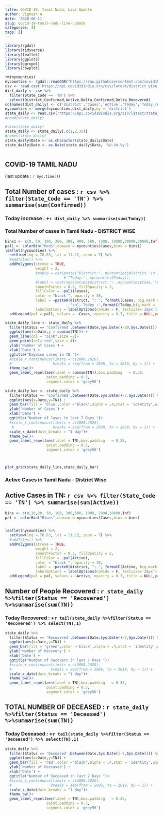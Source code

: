```yaml
---
title: COVID-19, Tamil Nadu, Live Update
author: Vignesh A
date: '2020-06-11'
slug: covid-19-tamil-nadu-live-update
categories: []
tags: []
---
```


```r
library(rgdal)
library(tidyverse)
library(leaflet)
library(ggplot2)
library(ggrepel)
library(cowplot)
```
```r
rm(nycounties)
nycounties <- rgdal::readOGR("https://raw.githubusercontent.com/covid19india/covid19india-react/master/public/maps/tamilnadu.json")
csv <- read.csv('https://api.covid19india.org/csv/latest/district_wise.csv')
dist_daily <- csv %>%
  filter(State_Code == 'TN') %>%
  select(District,Confirmed,Active,Delta_Confirmed,Delta_Recovered)
colnames(dist_daily) <- c('district','Cases','Active','Today','Today_rec')
nycounties <- merge(nycounties,dist_daily,by = 'district')
state_daily <- read.csv('https://api.covid19india.org/csv/latest/state_wise_daily.csv')
#head(state_daily)

#View(state_daily)
state_daily <- state_daily[,c(1,2,35)]
#names(state_daily)
state_daily$Date <- as.character(state_daily$Date)
state_daily$Date <- as.Date(state_daily$Date, '%d-%b-%y')



```

## **COVID-19 TAMIL NADU** 
(last update : `r Sys.time()`)

## Total Number of cases : **`r csv %>% filter(State_Code == 'TN') %>% summarise(sum(Confirmed)) `**
### Today increase : **+`r dist_daily %>% summarise(sum(Today))`**





### Total Number of cases in Tamil Nadu - DISTRICT WISE

```r
bins1 <- c(0, 50, 100, 200, 300, 400, 500, 1000, 10000,20000,30000,Inf)
pal1 <- colorBin("Reds",domain = nycounties$Cases,bins = bins1)
leaflet(nycounties) %>%
  setView(lng = 78.63, lat = 11.12, zoom = 7) %>%
  #addTiles() %>%
  addPolygons(stroke = TRUE, 
              weight = 2,
              #popup = cat(paste("District:", nycounties$district,'\n',
                           # "Today:", nycounties$Today)), 
              #label = ~cat(nycounties$district,':',nycounties$Case,'\nTotal:',nycounties$Total),
              smoothFactor = 0.3, fillOpacity = 2,
              fillColor = ~pal1(Cases),
              color = "black ", opacity = 10,
              label = ~paste0(district, ": ", formatC(Cases, big.mark = ","),
                              "\n",'Today :',formatC(Today,big.mark = ',')),
              labelOptions = labelOptions(noHide = F, textsize='15px')) %>% 
  addLegend(pal = pal1, values = ~Cases, opacity = 0.7, title = NULL,position = "bottomright")

```

```r
state_daily_line <- state_daily %>%
  filter(Status == 'Confirmed',between(Date,Sys.Date()-20,Sys.Date())) %>%
  ggplot(aes(x=Date,y = cumsum(TN))) +
  geom_line(col = "pink",size =2)+
  geom_point(col='red',size = 4)+
  ylab('Number of Cases') +
  xlab('Date') +
  ggtitle("Daywise cases in TN ")+
  #scale_x_continuous(limits = c(2008,2020),
  #                   breaks = seq(from = 2008, to = 2019, by = 1)) + 
  theme_bw()+
  geom_label_repel(aes(label = cumsum(TN)),box.padding   = 0.35, 
                   point.padding = 0.5,
                   segment.color = 'grey50')
  
state_daily_bar <- state_daily %>%
  filter(Status == 'Confirmed',between(Date,Sys.Date()-7,Sys.Date())) %>%
  ggplot(aes(x=Date,y=TN)) + 
  geom_bar(fill = 'blue',color ='black',alpha = .4,stat = 'identity',width = 0.4) +
  ylab('Number of Cases') +
  xlab('Date') +
  ggtitle("Number of Cases in last 7 Days ")+
  #scale_x_continuous(limits = c(2008,2020),
   #                  breaks = seq(from = 2008, to = 2019, by = 1)) + 
  scale_x_date(date_breaks = "1 day")+
  theme_bw()+
  geom_label_repel(aes(label = TN),box.padding   = 0.35, 
                   point.padding = 0.5,
                   segment.color = 'grey50')



plot_grid(state_daily_line,state_daily_bar)

```


### Active Cases in Tamil Nadu - District Wise

## Active Cases in TN: **`r csv %>% filter(State_Code == 'TN') %>% summarise(sum(Active))`**


```r
bins <- c(0,10,20, 50, 100, 200,500, 1000, 2000,10000,Inf)
pal <- colorBin("Blues",domain = nycounties$Cases,bins = bins)


leaflet(nycounties) %>%
  setView(lng = 78.63, lat = 11.12, zoom = 7) %>%
  #addTiles() %>%
  addPolygons(stroke = TRUE, 
              weight = 2,
              smoothFactor = 0.3, fillOpacity = 2,
              fillColor = ~pal(Active),
              color = "black ", opacity = 10,
              label = ~paste0(district, ": ", formatC(Active, big.mark = ",")),
              labelOptions = labelOptions(noHide = F, textsize='15px')) %>% 
  addLegend(pal = pal, values = ~Active, opacity = 0.7, title = NULL,position = "bottomright")


```


## Number of People Recovered : **`r state_daily %>%filter(Status == 'Recovered') %>%summarise(sum(TN))` **
### Today Recovered : **+`r tail(state_daily %>%filter(Status == 'Recovered') %>% select(TN),1)`**

```r

state_daily %>%
  filter(Status == 'Recovered',between(Date,Sys.Date()-7,Sys.Date())) %>%
  ggplot(aes(x=Date,y=TN)) + 
  geom_bar(fill = 'green',color ='black',alpha = .4,stat = 'identity',width = 0.4) +
  ylab('Number of Recovery') +
  xlab('Date') +
  ggtitle("Number of Recovery in last 7 Days ")+
  #scale_x_continuous(limits = c(2008,2020),
  #                  breaks = seq(from = 2008, to = 2019, by = 1)) + 
  scale_x_date(date_breaks = "1 day")+
  theme_bw()+
  geom_label_repel(aes(label = TN),box.padding   = 0.35, 
                   point.padding = 0.5,
                   segment.color = 'grey50')

```


## TOTAL NUMBER OF DECEASED : **`r state_daily %>%filter(Status == 'Deceased') %>%summarise(sum(TN))`**
### Today Deseased : **+`r tail(state_daily %>%filter(Status == 'Deceased') %>% select(TN),1)`**
```r
state_daily %>%
  filter(Status == 'Deceased',between(Date,Sys.Date()-7,Sys.Date())) %>%
  ggplot(aes(x=Date,y=TN)) + 
  geom_bar(fill = 'red',color ='black',alpha = .4,stat = 'identity',width = 0.4) +
  ylab('Number of Deceased') +
  xlab('Date') +
  ggtitle("Number of Deceased in last 7 Days ")+
  #scale_x_continuous(limits = c(2008,2020),
  #                  breaks = seq(from = 2008, to = 2019, by = 1)) + 
  scale_x_date(date_breaks = "1 day")+
  theme_bw()+
  geom_label_repel(aes(label = TN),box.padding   = 0.35, 
                   point.padding = 0.5,
                   segment.color = 'grey50')
```




